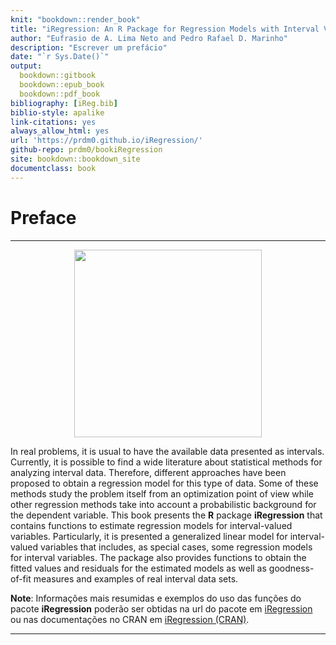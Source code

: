 ```yaml
---
knit: "bookdown::render_book"
title: "iRegression: An R Package for Regression Models with Interval Variables"
author: "Eufrasio de A. Lima Neto and Pedro Rafael D. Marinho"
description: "Escrever um prefácio"
date: "`r Sys.Date()`"
output: 
  bookdown::gitbook
  bookdown::epub_book 
  bookdown::pdf_book
bibliography: [iReg.bib]
biblio-style: apalike
link-citations: yes
always_allow_html: yes
url: 'https://prdm0.github.io/iRegression/'
github-repo: prdm0/bookiRegression
site: bookdown::bookdown_site
documentclass: book
---
```


# Preface {-}

-----

<p align="center">
<img src="images/logo_iRegession.png" width="300" height="300"/>
</p>

<div class=text-justify>
In real problems, it is usual to have the available data presented as intervals. Currently, it is possible to find a wide literature about statistical methods for analyzing interval data. Therefore, different approaches have been proposed to obtain a regression model for this type of data. Some of these methods study the problem itself from an optimization point of view while other regression methods take into account a probabilistic background for the dependent variable. This book presents the **R** package **iRegression** that contains functions to estimate regression models for interval-valued variables. Particularly, it is presented a generalized linear model for interval-valued variables that includes, as special cases, some regression models for interval variables. The package also provides functions to obtain the fitted values and residuals for the estimated models as well as goodness-of-fit measures and examples of real interval data sets.
</div>

**Note**: Informações mais resumidas e exemplos do uso das funções do pacote **iRegression** poderão ser obtidas na url do pacote em [iRegression](https://prdm0.github.io/iRegression/) ou nas documentações no CRAN em [iRegression (CRAN)](http://CRAN.r-project.org/package=iRegression).

-----



